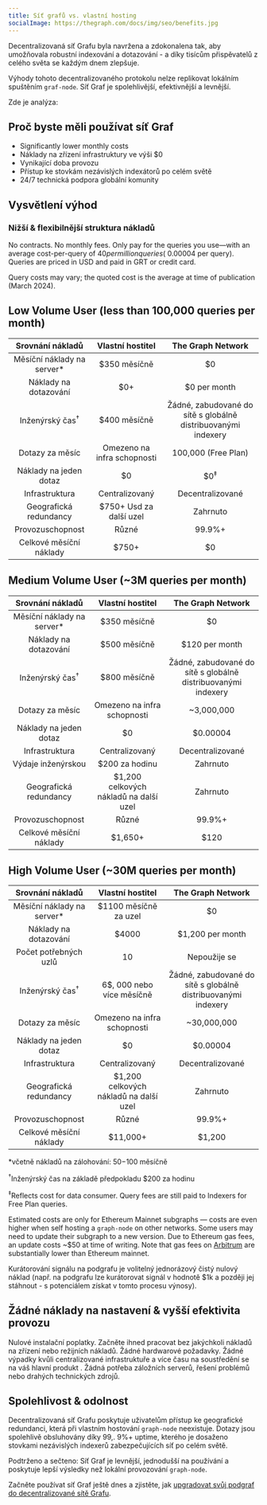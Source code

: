 ```yaml
---
title: Síť grafů vs. vlastní hosting
socialImage: https://thegraph.com/docs/img/seo/benefits.jpg
---
```


Decentralizovaná síť Grafu byla navržena a zdokonalena tak, aby umožňovala robustní indexování a dotazování - a díky tisícům přispěvatelů z celého světa se každým dnem zlepšuje.

Výhody tohoto decentralizovaného protokolu nelze replikovat lokálním spuštěním `graf-node`. Síť Graf je spolehlivější, efektivnější a levnější.

Zde je analýza:

## Proč byste měli používat síť Graf

- Significantly lower monthly costs
- Náklady na zřízení infrastruktury ve výši $0
- Vynikající doba provozu
- Přístup ke stovkám nezávislých indexátorů po celém světě
- 24/7 technická podpora globální komunity

## Vysvětlení výhod

### Nižší & flexibilnější struktura nákladů

No contracts. No monthly fees. Only pay for the queries you use—with an average cost-per-query of $40 per million queries (~$0.00004 per query). Queries are priced in USD and paid in GRT or credit card.

Query costs may vary; the quoted cost is the average at time of publication (March 2024).

## Low Volume User (less than 100,000 queries per month)

|       Srovnání nákladů        |            Vlastní hostitel             |                       The Graph Network                       |
|:-----------------------------:|:---------------------------------------:|:-------------------------------------------------------------:|
| Měsíční náklady na server\* |              $350 měsíčně               |                              $0                               |
|     Náklady na dotazování     |                   $0+                   |                         $0 per month                          |
|  Inženýrský čas<sup>†</sup>   |              $400 měsíčně               | Žádné, zabudované do sítě s globálně distribuovanými indexery |
|        Dotazy za měsíc        |       Omezeno na infra schopnosti       |                      100,000 (Free Plan)                      |
|    Náklady na jeden dotaz     |                   $0                    |                        $0<sup>‡</sup>                         |
|        Infrastruktura         |             Centralizovaný              |                       Decentralizované                        |
|    Geografická redundancy     |         $750+ Usd za další uzel         |                           Zahrnuto                            |
|       Provozuschopnost        |                  Různé                  |                            99.9%+                             |
|    Celkové měsíční náklady    | <span className="highlight-row" />$750+ |                              $0                               |

## Medium Volume User (~3M queries per month)

|       Srovnání nákladů        |              Vlastní hostitel              |                       The Graph Network                       |
|:-----------------------------:|:------------------------------------------:|:-------------------------------------------------------------:|
| Měsíční náklady na server\* |                $350 měsíčně                |                              $0                               |
|     Náklady na dotazování     |                $500 měsíčně                |                        $120 per month                         |
|  Inženýrský čas<sup>†</sup>   |                $800 měsíčně                | Žádné, zabudované do sítě s globálně distribuovanými indexery |
|        Dotazy za měsíc        |        Omezeno na infra schopnosti         |                          ~3,000,000                           |
|    Náklady na jeden dotaz     |                     $0                     |                           $0.00004                            |
|        Infrastruktura         |               Centralizovaný               |                       Decentralizované                        |
|      Výdaje inženýrskou       |               $200 za hodinu               |                           Zahrnuto                            |
|    Geografická redundancy     |   $1,200 celkových nákladů na další uzel   |                           Zahrnuto                            |
|       Provozuschopnost        |                   Různé                    |                            99.9%+                             |
|    Celkové měsíční náklady    | <span className="highlight-row" /> $1,650+ |                             $120                              |

## High Volume User (~30M queries per month)

|       Srovnání nákladů        |              Vlastní hostitel               |                       The Graph Network                       |
|:-----------------------------:|:-------------------------------------------:|:-------------------------------------------------------------:|
| Měsíční náklady na server\* |            $1100 měsíčně za uzel            |                              $0                               |
|     Náklady na dotazování     |                    $4000                    |                       $1,200 per month                        |
|     Počet potřebných uzlů     |                     10                      |                         Nepoužije se                          |
|  Inženýrský čas<sup>†</sup>   |          6$, 000 nebo více měsíčně          | Žádné, zabudované do sítě s globálně distribuovanými indexery |
|        Dotazy za měsíc        |         Omezeno na infra schopnosti         |                          ~30,000,000                          |
|    Náklady na jeden dotaz     |                     $0                      |                           $0.00004                            |
|        Infrastruktura         |               Centralizovaný                |                       Decentralizované                        |
|    Geografická redundancy     |   $1,200 celkových nákladů na další uzel    |                           Zahrnuto                            |
|       Provozuschopnost        |                    Různé                    |                            99.9%+                             |
|    Celkové měsíční náklady    | <span className="highlight-row" /> $11,000+ |                            $1,200                             |

\*včetně nákladů na zálohování: $50-$100 měsíčně

<sup>†</sup>Inženýrský čas na základě předpokladu $200 za hodinu

<sup>‡</sup>Reflects cost for data consumer. Query fees are still paid to Indexers for Free Plan queries.

Estimated costs are only for Ethereum Mainnet subgraphs — costs are even higher when self hosting a `graph-node` on other networks. Some users may need to update their subgraph to a new version. Due to Ethereum gas fees, an update costs ~$50 at time of writing. Note that gas fees on [Arbitrum](/arbitrum/arbitrum-faq) are substantially lower than Ethereum mainnet.

Kurátorování signálu na podgrafu je volitelný jednorázový čistý nulový náklad (např. na podgrafu lze kurátorovat signál v hodnotě $1k a později jej stáhnout - s potenciálem získat v tomto procesu výnosy).

## Žádné náklady na nastavení & vyšší efektivita provozu

Nulové instalační poplatky. Začněte ihned pracovat bez jakýchkoli nákladů na zřízení nebo režijních nákladů. Žádné hardwarové požadavky. Žádné výpadky kvůli centralizované infrastruktuře a více času na soustředění se na váš hlavní produkt . Žádná potřeba záložních serverů, řešení problémů nebo drahých technických zdrojů.

## Spolehlivost & odolnost

Decentralizovaná síť Grafu poskytuje uživatelům přístup ke geografické redundanci, která při vlastním hostování `graph-node` neexistuje. Dotazy jsou spolehlivě obsluhovány díky 99,. 9%+ uptime, kterého je dosaženo stovkami nezávislých indexerů zabezpečujících síť po celém světě.

Podtrženo a sečteno: Síť Graf je levnější, jednodušší na používání a poskytuje lepší výsledky než lokální provozování `graph-node`.

Začněte používat síť Graf ještě dnes a zjistěte, jak [upgradovat svůj podgraf do decentralizované sítě Grafu](/cookbook/upgrading-a-subgraph).
